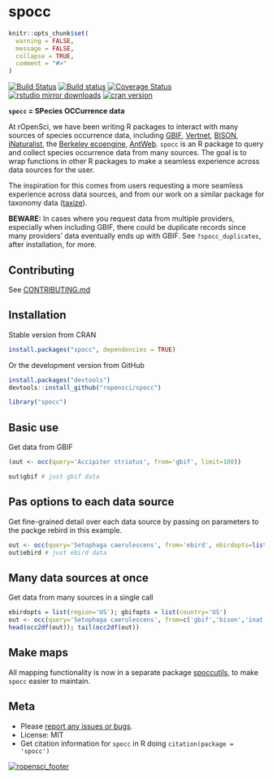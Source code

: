 spocc
========

```r
knitr::opts_chunk$set(
  warning = FALSE,
  message = FALSE,
  collapse = TRUE,
  comment = "#>"
)
```

[![Build Status](https://api.travis-ci.org/ropensci/spocc.png)](https://travis-ci.org/ropensci/spocc)
[![Build status](https://ci.appveyor.com/api/projects/status/3d43armi2oanva2s)](https://ci.appveyor.com/project/karthik/spocc)
[![Coverage Status](https://coveralls.io/repos/ropensci/spocc/badge.svg)](https://coveralls.io/r/ropensci/spocc)
[![rstudio mirror downloads](http://cranlogs.r-pkg.org/badges/spocc?color=FAB657)](https://github.com/metacran/cranlogs.app)
[![cran version](http://www.r-pkg.org/badges/version/spocc)](http://cran.rstudio.com/web/packages/spocc)


**`spocc` = SPecies OCCurrence data**

At rOpenSci, we have been writing R packages to interact with many sources of species occurrence data, including [GBIF][gbif], [Vertnet][vertnet], [BISON][bison], [iNaturalist][inat], the [Berkeley ecoengine][ecoengine],  [AntWeb][antweb]. `spocc` is an R package to query and collect species occurrence data from many sources. The goal is to wrap functions in other R packages to make a seamless experience across data sources for the user.

The inspiration for this comes from users requesting a more seamless experience across data sources, and from our work on a similar package for taxonomy data ([taxize][taxize]).

__BEWARE:__ In cases where you request data from multiple providers, especially when including GBIF, there could be duplicate records since many providers' data eventually ends up with GBIF. See `?spocc_duplicates`, after installation, for more.

## Contributing

See [CONTRIBUTING.md](CONTRIBUTING.md)

## Installation

Stable version from CRAN

```r
install.packages("spocc", dependencies = TRUE)
```

Or the development version from GitHub

```r
install.packages("devtools")
devtools::install_github("ropensci/spocc")
```

```r
library("spocc")
```

## Basic use

Get data from GBIF

```r
(out <- occ(query='Accipiter striatus', from='gbif', limit=100))
```

```r
out$gbif # just gbif data
```

## Pas options to each data source

Get fine-grained detail over each data source by passing on parameters to the packge rebird in this example.

```r
out <- occ(query='Setophaga caerulescens', from='ebird', ebirdopts=list(region='US'))
out$ebird # just ebird data
```

## Many data sources at once

Get data from many sources in a single call

```r
ebirdopts = list(region='US'); gbifopts = list(country='US')
out <- occ(query='Setophaga caerulescens', from=c('gbif','bison','inat','ebird'), gbifopts=gbifopts, ebirdopts=ebirdopts, limit=50)
head(occ2df(out)); tail(occ2df(out))
```

## Make maps

All mapping functionality is now in a separate package [spoccutils](https://github.com/ropensci/spoccutils), to make `spocc` easier to maintain.

## Meta

* Please [report any issues or bugs](https://github.com/ropensci/spocc/issues).
* License: MIT
* Get citation information for `spocc` in R doing `citation(package = 'spocc')`

[![ropensci_footer](http://ropensci.org/public_images/github_footer.png)](http://ropensci.org)

[gbif]: https://github.com/ropensci/rgbif
[vertnet]: https://github.com/ropensci/rvertnet
[bison]: https://github.com/ropensci/rbison
[inat]: https://github.com/ropensci/rinat
[taxize]: https://github.com/ropensci/taxize
[ecoengine]: https://github.com/ropensci/ecoengine
[antweb]: http://antweb.org/
